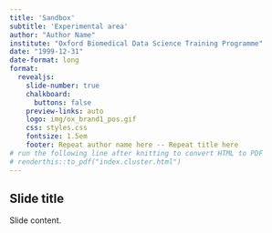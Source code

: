 ```yaml
---
title: 'Sandbox'
subtitle: 'Experimental area'
author: "Author Name"
institute: "Oxford Biomedical Data Science Training Programme"
date: "1999-12-31"
date-format: long
format:
  revealjs: 
    slide-number: true
    chalkboard: 
      buttons: false
    preview-links: auto
    logo: img/ox_brand1_pos.gif
    css: styles.css
    fontsize: 1.5em
    footer: Repeat author name here -- Repeat title here
# run the following line after knitting to convert HTML to PDF
# renderthis::to_pdf("index.cluster.html")
---
```


## Slide title

Slide content.
